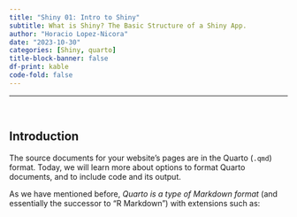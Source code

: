 ```yaml
---
title: "Shiny 01: Intro to Shiny"
subtitle: What is Shiny? The Basic Structure of a Shiny App.
author: "Horacio Lopez-Nicora"
date: "2023-10-30"
categories: [Shiny, quarto]
title-block-banner: false
df-print: kable
code-fold: false
---
```


------------------------------------------------------------------------

<br>

## Introduction

The source documents for your website's pages are in the Quarto (`.qmd`) format. Today, we will learn more about options to format Quarto documents, and to include code and its output.

As we have mentioned before, *Quarto is a type of Markdown format* (and essentially the successor to "R Markdown") with extensions such as:

